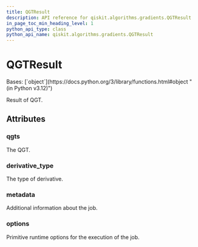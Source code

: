 ```yaml
---
title: QGTResult
description: API reference for qiskit.algorithms.gradients.QGTResult
in_page_toc_min_heading_level: 1
python_api_type: class
python_api_name: qiskit.algorithms.gradients.QGTResult
---
```


# QGTResult

<Class id="qiskit.algorithms.gradients.QGTResult" isDedicatedPage={true} github="https://github.com/qiskit/qiskit/tree/stable/0.46/qiskit/algorithms/gradients/base/qgt_result.py" signature="qiskit.algorithms.gradients.QGTResult(qgts, derivative_type, metadata, options)">
  Bases: [`object`](https://docs.python.org/3/library/functions.html#object "(in Python v3.12)")

  Result of QGT.

  ## Attributes

  ### qgts

  <Attribute id="qiskit.algorithms.gradients.QGTResult.qgts" attributeTypeHint="list[numpy.ndarray]">
    The QGT.
  </Attribute>

  ### derivative\_type

  <Attribute id="qiskit.algorithms.gradients.QGTResult.derivative_type" attributeTypeHint="DerivativeType">
    The type of derivative.
  </Attribute>

  ### metadata

  <Attribute id="qiskit.algorithms.gradients.QGTResult.metadata" attributeTypeHint="list[dict[str, Any]]">
    Additional information about the job.
  </Attribute>

  ### options

  <Attribute id="qiskit.algorithms.gradients.QGTResult.options" attributeTypeHint="Options">
    Primitive runtime options for the execution of the job.
  </Attribute>
</Class>

